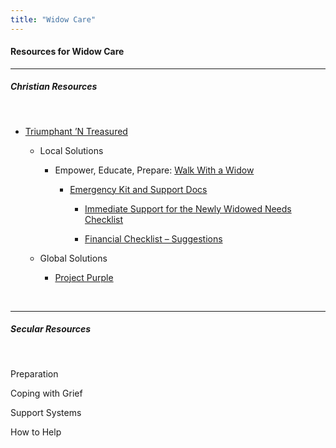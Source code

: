 ```yaml
---
title: "Widow Care"
---
```


#### Resources for Widow Care

---

##### Christian Resources

</br>

-   [Triumphant 'N Treasured](https://triumphantntreasured.org/ "Encouragement Through Grief, Trauma, and Despair")

    -   Local Solutions

        -   Empower, Educate, Prepare: [Walk With a Widow](https://walkwithawidow.com/ "Goal of this organization "is to help Widows and Widowers find their “new normal” and to provide friends and family members with the information to support and embrace their loved ones."")

            -   [Emergency Kit and Support Docs](https://walkwithawidow.com/emergency-kit/ "Emergency Kit:  This is a great resource for most issues that a new widow will be confronted with. As a family member or friend, you can use this to help her in her time of need.  This is just a guide. We are not endorsing any particular service, and we ask that you seek advice from accountants and other professionals before making final decisions.")

                -   [Immediate Support for the Newly Widowed Needs Checklist](https://walkwithawidow.com/emergency-kit/immediate-support-for-the-newly-widowed-needs-checklist/)

                -   [Financial Checklist – Suggestions](https://walkwithawidow.com/emergency-kit/financial-checklist/)

    -   Global Solutions

        -   [Project Purple](https://triumphantntreasured.org/project-purple/ "Mission:    Our mission is to walk with these widows in their journey from poverty to royalty.  Triumphant ‘N Treasured establishes business initiatives to restore the dignity, community, and financial independence of impoverished widows.  We call this portfolio of businesses Project Purple, because we want to remind them that, contrary to what their societal norms say, they are daughters of the one true King and made to experience His love and care")

</br>

---

##### Secular Resources

</br>

Preparation

Coping with Grief

Support Systems

How to Help
